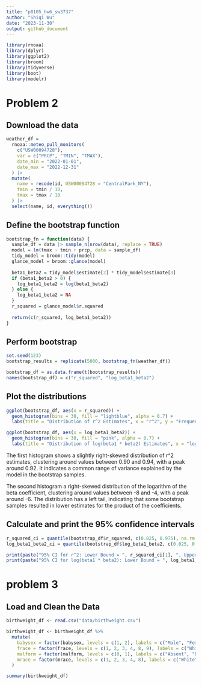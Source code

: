 ```yaml
---
title: "p8105_hw6_sw3737"
author: "Shiqi Wu"
date: "2023-11-30"
output: github_document
---
```


```r
library(rnoaa)
library(dplyr)
library(ggplot2)
library(broom)
library(tidyverse)
library(boot)
library(modelr)
```

# Problem 2

## Download the data
```r
weather_df = 
  rnoaa::meteo_pull_monitors(
    c("USW00094728"),
    var = c("PRCP", "TMIN", "TMAX"), 
    date_min = "2022-01-01",
    date_max = "2022-12-31"
  ) |>
  mutate(
    name = recode(id, USW00094728 = "CentralPark_NY"),
    tmin = tmin / 10,
    tmax = tmax / 10
  ) |>
  select(name, id, everything())
```

## Define the bootstrap function
```r
bootstrap_fn = function(data) {
  sample_df = data |> sample_n(nrow(data), replace = TRUE)
  model = lm(tmax ~ tmin + prcp, data = sample_df)
  tidy_model = broom::tidy(model)
  glance_model = broom::glance(model)
  
  beta1_beta2 = tidy_model$estimate[2] * tidy_model$estimate[3]
  if (beta1_beta2 > 0) {
    log_beta1_beta2 = log(beta1_beta2)
  } else {
    log_beta1_beta2 = NA
  }
  r_squared = glance_model$r.squared
  
  return(c(r_squared, log_beta1_beta2))
}
```

## Perform bootstrap
```r
set.seed(123)
bootstrap_results = replicate(5000, bootstrap_fn(weather_df))

bootstrap_df = as.data.frame(t(bootstrap_results))
names(bootstrap_df) = c("r_squared", "log_beta1_beta2")
```

## Plot the distributions
```r
ggplot(bootstrap_df, aes(x = r_squared)) +
  geom_histogram(bins = 30, fill = "lightblue", alpha = 0.7) +
  labs(title = "Distribution of r^2 Estimates", x = "r^2", y = "Frequency")

ggplot(bootstrap_df, aes(x = log_beta1_beta2)) +
  geom_histogram(bins = 30, fill = "pink", alpha = 0.7) +
  labs(title = "Distribution of log(beta1 * beta2) Estimates", x = "log(beta1 * beta2)", y = "Frequency")
```

The first histogram shows a slightly right-skewed distribution of r^2 estimates, clustering around values between 0.90 and 0.94, with a peak around 0.92. It indicates a common range of variance explained by the model in the bootstrap samples.

The second histogram a right-skewed distribution of the logarithm of the beta coefficient, clustering around values between -8 and -4, with a peak around -6. The distribution has a left tail, indicating that some bootstrap samples resulted in lower estimates for the product of the coefficients.

## Calculate and print the 95% confidence intervals
```r
r_squared_ci = quantile(bootstrap_df$r_squared, c(0.025, 0.975), na.rm = TRUE)
log_beta1_beta2_ci = quantile(bootstrap_df$log_beta1_beta2, c(0.025, 0.975), na.rm = TRUE)

print(paste("95% CI for r^2: Lower Bound = ", r_squared_ci[1], ", Upper Bound = ", r_squared_ci[2]))
print(paste("95% CI for log(beta1 * beta2): Lower Bound = ", log_beta1_beta2_ci[1], ", Upper Bound = ", log_beta1_beta2_ci[2]))
```

# problem 3

## Load and Clean the Data
```r
birthweight_df <- read.csv("data/birthweight.csv")

birthweight_df <- birthweight_df %>%
  mutate(
    babysex = factor(babysex, levels = c(1, 2), labels = c("Male", "Female")),
    frace = factor(frace, levels = c(1, 2, 3, 4, 8, 9), labels = c("White", "Black", "Asian", "Puerto Rican", "Other", "Unknown")),
    malform = factor(malform, levels = c(0, 1), labels = c("Absent", "Present")),
    mrace = factor(mrace, levels = c(1, 2, 3, 4, 8), labels = c("White", "Black", "Asian", "Puerto Rican", "Other"))
  )

summary(birthweight_df)
```

